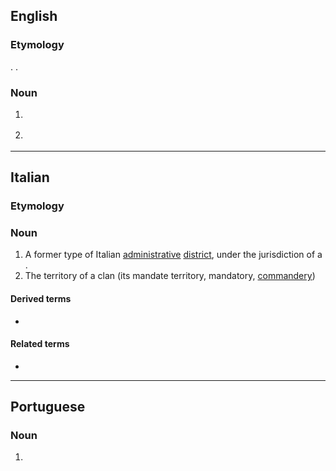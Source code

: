 ==English==
{{wikipedia|lang=en}}
===Etymology===
{{bor|en|it|mandamento}}. {{doublet|en|mandement}}.

===Noun===
{{en-noun}}

# {{l|it|mandamento}} {{gloss|former type of Italian administrative district; territory ruled by a praetor}}
# {{l|it|mandamento}} {{gloss|territory ruled by a Sicilian Mafia clan, under a {{l|it|capomandamento|gloss=family boss}}}}

----

==Italian==

===Etymology===
{{suffix|it|manda|mento|gloss1={{l|it|mandare}}}}

===Noun===
{{it-noun|m}}

# A former type of Italian [[administrative]] [[district]], under the jurisdiction of a {{l|it|pretore|gloss={{l|en|praetor}}}} {{gloss|{{l|en|magistrate}}}}.
# The territory of a {{l|it|Cosa Nostra|gloss=Sicilian Mafia}} clan (its mandate territory, mandatory, [[commandery]])

====Derived terms====
* {{l|it|capomandamento}}

====Related terms====
* {{l|it|mandamentale}}

----

==Portuguese==

===Noun===
{{pt-noun|m}}

# {{lb|pt|chiefly|biblical}} {{l|en|commandment}} {{gloss|command or edict}}